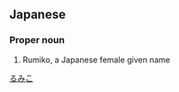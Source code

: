 ==Japanese==
{{ja-kanjitab|琉|実|子}}

===Proper noun===
{{ja-pos|proper|るみこ}}

# Rumiko, a Japanese female given name

[[Category:Japanese female given names|るみこ]]